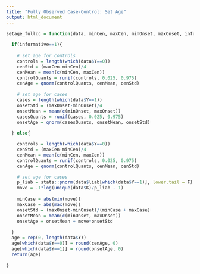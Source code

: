 ```yaml
---
title: "Fully Observed Case-Control: Set Age"
output: html_document
---
```


```r
setage_fullcc = function(data, minCen, maxCen, minOnset, maxOnset, informative){
  
  if(informative==1){
    
    # set age for controls
    controls = length(which(data$Y==0))
    cenStd = (maxCen-minCen)/4
    cenMean = mean(c(minCen, maxCen))
    controlQuants = runif(controls, 0.025, 0.975)
    cenAge = qnorm(controlQuants, cenMean, cenStd)
  
    # set age for cases
    cases = length(which(data$Y==1))
    onsetStd = (maxOnset-minOnset)/4
    onsetMean = mean(c(minOnset, maxOnset))
    casesQuants = runif(cases, 0.025, 0.975)
    onsetAge = qnorm(casesQuants, onsetMean, onsetStd)
  
  } else{

    controls = length(which(data$Y==0))
    cenStd = (maxCen-minCen)/4
    cenMean = mean(c(minCen, maxCen))
    controlQuants = runif(controls, 0.025, 0.975)
    cenAge = qnorm(controlQuants, cenMean, cenStd)

    # set age for cases
    p_liab = stats::pnorm(data$liab[which(data$Y==1)], lower.tail = F)
    move = -1*log(unique(data$K)/p_liab - 1)
    
    minCase = abs(min(move))
    maxCase = abs(max(move))
    onsetStd = (maxOnset-minOnset)/(minCase + maxCase)
    onsetMean = mean(c(minOnset, maxOnset))
    onsetAge = onsetMean + move*onsetStd   
    
  }
  age = rep(0, length(data$Y))
  age[which(data$Y==0)] = round(cenAge, 0)
  age[which(data$Y==1)] = round(onsetAge, 0)
  return(age)
  
}
```